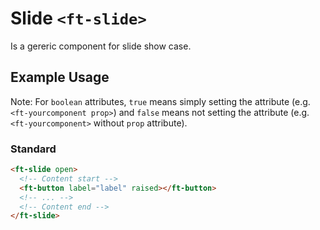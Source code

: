 
<Meta title="Firstech UI/Component/Slide/Doc" />

<style>{`

`}</style>

# Slide `<ft-slide>`

Is a gereric component for slide show case.

## Example Usage

Note: For `boolean` attributes, `true` means simply setting the attribute (e.g. `<ft-yourcomponent prop>`) and `false` means not setting the attribute (e.g. `<ft-yourcomponent>` without `prop` attribute).

### Standard

```html
<ft-slide open>
  <!-- Content start -->
  <ft-button label="label" raised></ft-button>
  <!-- ... -->
  <!-- Content end -->
</ft-slide>
```

<!-- The usage of this "Component" is intentional to enable react-syntax-highlighter's own highlighter

  return <SyntaxHighlighter />;
};
-->

<!-- [Go to specific documentation page](?path=/docs/ruhil-ui-component-icon--icon)

<Source id="ruhil-ui-component-navigation--default"></Source> -->

